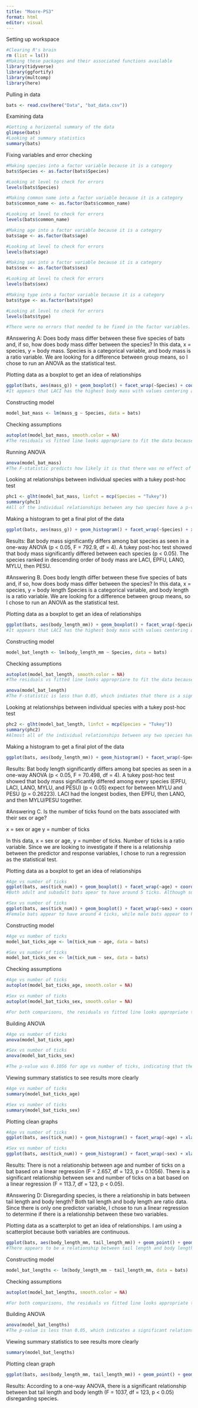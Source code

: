 ```yaml
---
title: "Moore-PS3"
format: html
editor: visual
---
```


Setting up workspace

```r
#Clearing R's brain
rm (list = ls())
#Making these packages and their associated functions available
library(tidyverse)
library(ggfortify)
library(multcomp)
library(here)
```

Pulling in data

```r
bats <- read.csv(here("Data", "bat_data.csv"))
```

Examining data

```r
#Getting a horizontal summary of the data
glimpse(bats)
#Looking at summary statistics
summary(bats)
```

Fixing variables and error checking

```r
#Making species into a factor variable because it is a category
bats$Species <- as.factor(bats$Species)

#Looking at level to check for errors
levels(bats$Species)

#Making common name into a factor variable because it is a category
bats$common_name <- as.factor(bats$common_name)

#Looking at level to check for errors
levels(bats$common_name)

#Making age into a factor variable because it is a category
bats$age <- as.factor(bats$age)

#Looking at level to check for errors
levels(bats$age)

#Making sex into a factor variable because it is a category
bats$sex <- as.factor(bats$sex)

#Looking at level to check for errors
levels(bats$sex)

#Making type into a factor variable because it is a category
bats$type <- as.factor(bats$type)

#Looking at level to check for errors
levels(bats$type)

#There were no errors that needed to be fixed in the factor variables.
```

#Answering A: Does body mass differ between these five species of bats and, if so, how does body mass differ between the species? In this data, x = species, y = body mass. Species is a categorical variable, and body mass is a ratio variable. We are looking for a difference between group means, so I chose to run an ANOVA as the statistical test.

Plotting data as a boxplot to get an idea of relationships

```r
ggplot(bats, aes(mass_g)) + geom_boxplot() + facet_wrap(~Species) + coord_flip()
#It appears that LACI has the highest body mass with values centering around ~27g, EPFU has the next highest body mass with values centering around ~21g, LANO having the next highest values around ~15g, MYLU with values around ~10g, and PESU with values around ~8g. These values do seem to strongly differ from each other, so I would predict that body mass does differ among species.
```

Constructing model

```r
model_bat_mass <- lm(mass_g ~ Species, data = bats)
```

Checking assumptions

```r
autoplot(model_bat_mass, smooth.color = NA)
#The residuals vs fitted line looks appropriare to fit the data because there are no unusual shapes with the points. The Q-Q plot shows that the data are mostly normally distrubuted, although there are some points that are curving away from the line on the bottom but it doesn't seem to be too poor of a fit to use a different model. The scale-location plot also has a small slope, but again, it doesn't seem too poor of a fit to need a different model. The residuals vs leverage plot does not indicate any strong outliers. This indicates that the data do fit the assumptions for a linear model to be approproate for analysis. 
```

Running ANOVA

```r
anova(model_bat_mass)
#The F-statistic predicts how likely it is that there was no effect of species on body mass (null hypothesis). Because this value is less than 0.05, this indiates that there is a significant relationship between species and body mass. 
```

Looking at relationships between individual species with a tukey post-hoc test

```r
phc1 <- glht(model_bat_mass, linfct = mcp(Species = "Tukey"))
summary(phc1)
#All of the individual relationships between any two species have a p-value of less than 0.05, showing that body mass is significantly different across all species in the sample. 
```

Making a histogram to get a final plot of the data

```r
ggplot(bats, aes(mass_g)) + geom_histogram() + facet_wrap(~Species) + xlab("Bat Species") + ylab("Mass (g)")
```

Results: Bat body mass significantly differs among bat species as seen in a one-way ANOVA (p \< 0.05, F = 792.9, df = 4). A tukey post-hoc test showed that body mass significantly differed between each species (p \< 0.05). The species ranked in descending order of body mass are LACI, EPFU, LANO, MYLU, then PESU.

#Answering B. Does body length differ between these five species of bats and, if so, how does body mass differ between the species? In this data, x = species, y = body length Species is a categorical variable, and body length is a ratio variable. We are looking for a difference between group means, so I chose to run an ANOVA as the statistical test.

Plotting data as a boxplot to get an idea of relationships

```r
ggplot(bats, aes(body_length_mm)) + geom_boxplot() + facet_wrap(~Species) + coord_flip()
#It appears that LACI has the highest body mass with values centering around ~150mm, EPFU has the next highest body mass with values centering around ~120mm, LANO having the next highest values around ~105mm, MYLU with values around ~90mm, and PESU with values around ~80mm. These values do seem to strongly differ from each other, so I would predict that body length does differ among species. 
```

Constructing model

```r
model_bat_length <- lm(body_length_mm ~ Species, data = bats)
```

Checking assumptions

```r
autoplot(model_bat_length, smooth.color = NA)
#The residuals vs fitted line looks appropriare to fit the data because there are no unusual shapes with the points. The Q-Q plot shows that the data are mostly normally distrubuted. The scale-location plot has a small dip in the middle, but it is still mostly linear. The residuals vs leverage plot does not indicate strong outliers. This indicates that the data fit the assumptions of a linear model, so it is appropriate to use in analysis. 
```

```r
anova(model_bat_length)
#The F-statistic is less than 0.05, which indiates that there is a significant relationship between species and body mass. 
```

Looking at relationships between individual species with a tukey post-hoc test

```r
phc2 <- glht(model_bat_length, linfct = mcp(Species = "Tukey"))
summary(phc2)
#Almost all of the individual relationships between any two species have a p-value of less than 0.05, showing that body length is significantly different across almost all species in the sample. The only species without significant difference in their body length are PESU and MYLU, which have a p-value of 0.26223. This high p-value indicates that there is not enough evidence to infer that any differences between these species is due to anything other than chance.
```

Making a histogram to get a final plot of the data

```r
ggplot(bats, aes(body_length_mm)) + geom_histogram() + facet_wrap(~Species) + xlab("Bat Species") + ylab("Body Length (mm)")
```

Results: Bat body length significantly differs among bat species as seen in a one-way ANOVA (p \< 0.05, F = 70.498, df = 4). A tukey post-hoc test showed that body mass significantly differed among every species (EPFU, LACI, LANO, MYLU, and PESU) (p \< 0.05) expect for between MYLU and PESU (p = 0.26223). LACI had the longest bodies, then EPFU, then LANO, and then MYLU/PESU together.

#Answering C. Is the number of ticks found on the bats associated with their sex or age?

x = sex or age y = number of ticks

In this data, x = sex or age, y = number of ticks. Number of ticks is a ratio variable. Since we are looking to investigate if there is a relationship between the predictor and response variables, I chose to run a regression as the statistical test.

Plotting data as a boxplot to get an idea of relationships

```r
#Age vs number of ticks
ggplot(bats, aes(tick_num)) + geom_boxplot() + facet_wrap(~age) + coord_flip()
#Both adult and subadult bats apear to have around 5 ticks. Although subadult ticks have more variance, these data do not look different enough for me to expect significance.

#Sex vs number of ticks
ggplot(bats, aes(tick_num)) + geom_boxplot() + facet_wrap(~sex) + coord_flip()
#Female bats appear to have around 4 ticks, while male bats appear to have around 6 ticks. This looks like it might be a significant difference.
```

Constructing model

```r
#Age vs number of ticks
model_bat_ticks_age <- lm(tick_num ~ age, data = bats)

#Sex vs number of ticks
model_bat_ticks_sex <- lm(tick_num ~ sex, data = bats)
```

Checking assumptions

```r
#Age vs number of ticks
autoplot(model_bat_ticks_age, smooth.color = NA)

#Sex vs number of ticks
autoplot(model_bat_ticks_sex, smooth.color = NA)

#For both comparisons, the residuals vs fitted line looks appropriate to fit the data because there are no unusual shapes with the points. The Q-Q plot shows that the data are mostly normally distributed. The scale-location plot is mostly linear. The residuals vs leverage plot does not indicate strong outlines. This indicates that the data fit the assumptions of a linear model, so it is appropriate to use in analysis. 

```

Building ANOVA

```r
#Age vs number of ticks
anova(model_bat_ticks_age)

#Sex vs number of ticks
anova(model_bat_ticks_sex)

#The p-value was 0.1056 for age vs number of ticks, indicating that there is not a significant relationship. However, the p-value was < 0.05 for sex vs number of ticks, which does indicate a relationship between sex and number of ticks. 
```

Viewing summary statistics to see results more clearly

```r
#Age vs number of ticks
summary(model_bat_ticks_age)

#Sex vs number of ticks
summary(model_bat_ticks_sex)
```

Plotting clean graphs

```r
#Age vs number of ticks
ggplot(bats, aes(tick_num)) + geom_histogram() + facet_wrap(~age) + xlab("Age") + ylab("Number of ticks")

#Sex vs number of ticks
ggplot(bats, aes(tick_num)) + geom_histogram() + facet_wrap(~sex) + xlab("Sex") + ylab("Number of ticks")
```

Results: There is not a relationship between age and number of ticks on a bat based on a linear regression (F = 2.657, df = 123, p = 0.1056). There is a significant relationship between sex and number of ticks on a bat based on a linear regression (F = 113.7, df = 123, p \< 0.05).

#Answering D: Disregarding species, is there a relationship in bats between tail length and body length? Both tail length and body length are ratio data. Since there is only one predictor variable, I chose to run a linear regression to determine if there is a relationship between these two variables.

Plotting data as a scatterplot to get an idea of relationships. I am using a scatterplot because both variables are continuous.

```r
ggplot(bats, aes(body_length_mm, tail_length_mm)) + geom_point() + geom_smooth(method = "lm")
#There appears to be a relationship between tail length and body length. Estimating statistics: body length ranges from ~60-175 and tail length ranges from ~10-100. The slope should be around (100-10)/(175-60) = 0.78, and the y-intercept appears to be around 15.
```

Constructing model

```r
model_bat_lengths <- lm(body_length_mm ~ tail_length_mm, data = bats)
```

Checking assumptions

```r
autoplot(model_bat_lengths, smooth.color = NA)

#For both comparisons, the residuals vs fitted line looks appropriate to fit the data because even though the line isn't perfectly straight, there are not any shapes that are too abnormal. The Q-Q plot shows that the data are mostly normally distributed. The scale-location plot is also not perfect, but still mostly linear. The residuals vs leverage plot does not indicate strong outliers. This indicates that the data fit the assumptions of a linear model, so it is appropriate to use in analysis. 
```

Building ANOVA

```r
anova(model_bat_lengths)
#The p-value is less than 0.05, which indicates a significant relationship between tail length and body length.
```

Viewing summary statistics to see results more clearly

```r
summary(model_bat_lengths)
```

Plotting clean graph

```r
ggplot(bats, aes(body_length_mm, tail_length_mm)) + geom_point() + geom_smooth(method = "lm") + xlab("Body length (mm)") + ylab("Tail length (mm)") + theme_bw()
```

Results: According to a one-way ANOVA, there is a significant relationship between bat tail length and body length (F = 1037, df = 123, p < 0.05) disregarding species.
